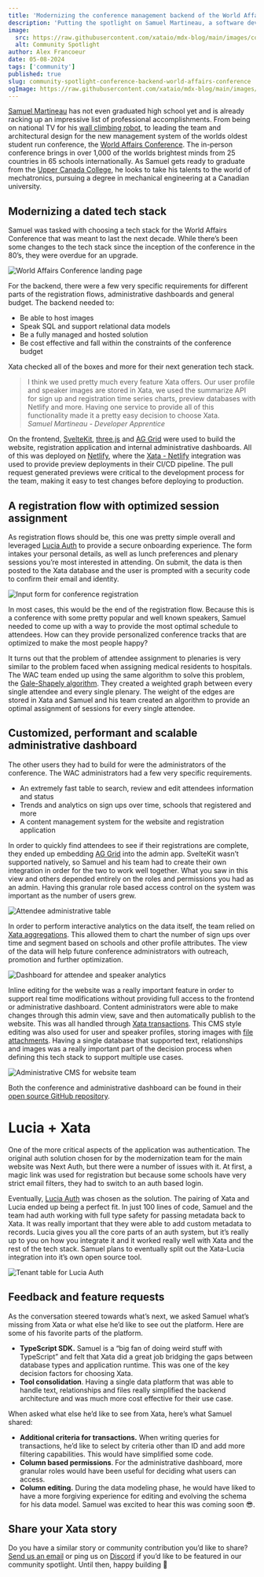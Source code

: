 ```yaml
---
title: 'Modernizing the conference management backend of the World Affairs Conference'
description: 'Putting the spotlight on Samuel Martineau, a software developer apprentice based out of Ontario, Canada replacing the backend of a conference management system with Xata.'
image:
  src: https://raw.githubusercontent.com/xataio/mdx-blog/main/images/community-spotlight-world-affairs-conference.jpg
  alt: Community Spotlight
author: Alex Francoeur
date: 05-08-2024
tags: ['community']
published: true
slug: community-spotlight-conference-backend-world-affairs-conference
ogImage: https://raw.githubusercontent.com/xataio/mdx-blog/main/images/community-spotlight-world-affairs-conference.jpg
---
```


[Samuel Martineau](https://github.com/Samuel-Martineau) has not even graduated high school yet and is already racking up an impressive list of professional accomplishments. From being on national TV for his [wall climbing robot](https://www.tv5unis.ca/videos/les-inventifs/saisons/2/episodes/5.), to leading the team and architectural design for the new management system of the worlds oldest student run conference, the [World Affairs Conference](https://worldaffairscon.org/). The in-person conference brings in over 1,000 of the worlds brightest minds from 25 countries in 65 schools internationally. As Samuel gets ready to graduate from the [Upper Canada College](https://www.ucc.on.ca/), he looks to take his talents to the world of mechatronics, pursuing a degree in mechanical engineering at a Canadian university.

## Modernizing a dated tech stack

Samuel was tasked with choosing a tech stack for the World Affairs Conference that was meant to last the next decade. While there’s been some changes to the tech stack since the inception of the conference in the 80’s, they were overdue for an upgrade.

![World Affairs Conference landing page](/images/cs-wac-website.png)

For the backend, there were a few very specific requirements for different parts of the registration flows, administrative dashboards and general budget. The backend needed to:

- Be able to host images
- Speak SQL and support relational data models
- Be a fully managed and hosted solution
- Be cost effective and fall within the constraints of the conference budget

Xata checked all of the boxes and more for their next generation tech stack.

> I think we used pretty much every feature Xata offers. Our user profile and speaker images are stored in Xata, we used the summarize API for sign up and registration time series charts, preview databases with Netlify and more. Having one service to provide all of this functionality made it a pretty easy decision to choose Xata.\
> _Samuel Martineau - Developer Apprentice_

On the frontend, [SvelteKit](https://kit.svelte.dev/), [three.js](https://threejs.org/) and [AG Grid](https://ag-grid.com/) were used to build the website, registration application and internal administrative dashboards. All of this was deployed on [Netlify](https://www.netlify.com/), where the [Xata - Netlify](https://xata.io/docs/integrations/netlify) integration was used to provide preview deployments in their CI/CD pipeline. The pull request generated previews were critical to the development process for the team, making it easy to test changes before deploying to production.

## A registration flow with optimized session assignment

As registration flows should be, this one was pretty simple overall and leveraged [Lucia Auth](https://lucia-auth.com/) to provide a secure onboarding experience. The form intakes your personal details, as well as lunch preferences and plenary sessions you’re most interested in attending. On submit, the data is then posted to the Xata database and the user is prompted with a security code to confirm their email and identity.

![Input form for conference registration](/images/cs-wac-registration-form.png)

In most cases, this would be the end of the registration flow. Because this is a conference with some pretty popular and well known speakers, Samuel needed to come up with a way to provide the most optimal schedule to attendees. How can they provide personalized conference tracks that are optimized to make the most people happy?

It turns out that the problem of attendee assignment to plenaries is very similar to the problem faced when assigning medical residents to hospitals. The WAC team ended up using the same algorithm to solve this problem, the [Gale-Shapely algorithm](https://en.wikipedia.org/wiki/Gale%E2%80%93Shapley_algorithm). They created a weighted graph between every single attendee and every single plenary. The weight of the edges are stored in Xata and Samuel and his team created an algorithm to provide an optimal assignment of sessions for every single attendee.

## Customized, performant and scalable administrative dashboard

The other users they had to build for were the administrators of the conference. The WAC administrators had a few very specific requirements.

- An extremely fast table to search, review and edit attendees information and status
- Trends and analytics on sign ups over time, schools that registered and more
- A content management system for the website and registration application

In order to quickly find attendees to see if their registrations are complete, they ended up embedding [AG Grid](https://ag-grid.com/) into the admin app. SvelteKit wasn’t supported natively, so Samuel and his team had to create their own integration in order for the two to work well together. What you saw in this view and others depended entirely on the roles and permissions you had as an admin. Having this granular role based access control on the system was important as the number of users grew.

![Attendee administrative table](/images/cs-wac-admin-table.png)

In order to perform interactive analytics on the data itself, the team relied on [Xata aggregations](https://xata.io/docs/sdk/aggregate). This allowed them to chart the number of sign ups over time and segment based on schools and other profile attributes. The view of the data will help future conference administrators with outreach, promotion and further optimization.

![Dashboard for attendee and speaker analytics](/images/cs-wac-admin-dashboard.png)

Inline editing for the website was a really important feature in order to support real time modifications without providing full access to the frontend or administrative dashboard. Content administrators were able to make changes through this admin view, save and then automatically publish to the website. This was all handled through [Xata transactions](https://xata.io/docs/sdk/transaction). This CMS style editing was also used for user and speaker profiles, storing images with [file attachments](https://xata.io/docs/sdk/file-attachments). Having a single database that supported text, relationships and images was a really important part of the decision process when defining this tech stack to support multiple use cases.

![Administrative CMS for website team](/images/cs-wac-admin-cms.png)

Both the conference and administrative dashboard can be found in their [open source GitHub repository](https://github.com/worldaffairsconference/worldaffairscon.org).

# Lucia + Xata

One of the more critical aspects of the application was authentication. The original auth solution chosen for by the modernization team for the main website was Next Auth, but there were a number of issues with it. At first, a magic link was used for registration but because some schools have very strict email filters, they had to switch to an auth based login.

Eventually, [Lucia Auth](https://lucia-auth.com/) was chosen as the solution. The pairing of Xata and Lucia ended up being a perfect fit. In just 100 lines of code, Samuel and the team had auth working with full type safety for passing metadata back to Xata. It was really important that they were able to add custom metadata to records. Lucia gives you all the core parts of an auth system, but it’s really up to you on how you integrate it and it worked really well with Xata and the rest of the tech stack. Samuel plans to eventually split out the Xata-Lucia integration into it’s own open source tool.

![Tenant table for Lucia Auth](/images/cs-wac-xata-lucia.png)

## Feedback and feature requests

As the conversation steered towards what’s next, we asked Samuel what’s missing from Xata or what else he’d like to see out the platform. Here are some of his favorite parts of the platform.

- **TypeScript SDK.** Samuel is a “big fan of doing weird stuff with TypeScript” and felt that Xata did a great job bridging the gaps between database types and application runtime. This was one of the key decision factors for choosing Xata.
- **Tool consolidation**. Having a single data platform that was able to handle text, relationships and files really simplified the backend architecture and was much more cost effective for their use case.

When asked what else he’d like to see from Xata, here’s what Samuel shared:

- **Additional criteria for transactions.** When writing queries for transactions, he’d like to select by criteria other than ID and add more filtering capabilities. This would have simplified some code.
- **Column based permissions**. For the administrative dashboard, more granular roles would have been useful for deciding what users can access.
- **Column editing.** During the data modeling phase, he would have liked to have a more forgiving experience for editing and evolving the schema for his data model. Samuel was excited to hear this was coming soon 😎.

## Share your Xata story

Do you have a similar story or community contribution you’d like to share? [Send us an email](mailto:communityspotlight@xata.io) or ping us on [Discord](https://xata.io/discord) if you’d like to be featured in our community spotlight. Until then, happy building 🦋

